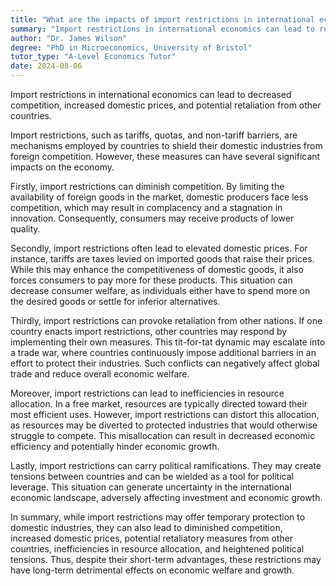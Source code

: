 ```yaml
---
title: "What are the impacts of import restrictions in international economics?"
summary: "Import restrictions in international economics can lead to reduced competition, higher domestic prices, and potential retaliation from other countries."
author: "Dr. James Wilson"
degree: "PhD in Microeconomics, University of Bristol"
tutor_type: "A-Level Economics Tutor"
date: 2024-08-06
---
```


Import restrictions in international economics can lead to decreased competition, increased domestic prices, and potential retaliation from other countries.

Import restrictions, such as tariffs, quotas, and non-tariff barriers, are mechanisms employed by countries to shield their domestic industries from foreign competition. However, these measures can have several significant impacts on the economy. 

Firstly, import restrictions can diminish competition. By limiting the availability of foreign goods in the market, domestic producers face less competition, which may result in complacency and a stagnation in innovation. Consequently, consumers may receive products of lower quality.

Secondly, import restrictions often lead to elevated domestic prices. For instance, tariffs are taxes levied on imported goods that raise their prices. While this may enhance the competitiveness of domestic goods, it also forces consumers to pay more for these products. This situation can decrease consumer welfare, as individuals either have to spend more on the desired goods or settle for inferior alternatives.

Thirdly, import restrictions can provoke retaliation from other nations. If one country enacts import restrictions, other countries may respond by implementing their own measures. This tit-for-tat dynamic may escalate into a trade war, where countries continuously impose additional barriers in an effort to protect their industries. Such conflicts can negatively affect global trade and reduce overall economic welfare.

Moreover, import restrictions can lead to inefficiencies in resource allocation. In a free market, resources are typically directed toward their most efficient uses. However, import restrictions can distort this allocation, as resources may be diverted to protected industries that would otherwise struggle to compete. This misallocation can result in decreased economic efficiency and potentially hinder economic growth.

Lastly, import restrictions can carry political ramifications. They may create tensions between countries and can be wielded as a tool for political leverage. This situation can generate uncertainty in the international economic landscape, adversely affecting investment and economic growth.

In summary, while import restrictions may offer temporary protection to domestic industries, they can also lead to diminished competition, increased domestic prices, potential retaliatory measures from other countries, inefficiencies in resource allocation, and heightened political tensions. Thus, despite their short-term advantages, these restrictions may have long-term detrimental effects on economic welfare and growth.
    